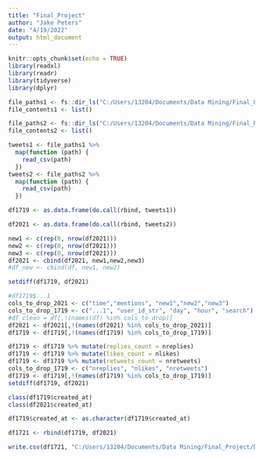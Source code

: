 ---
title: "Final_Project"
author: "Jake Peters"
date: "4/19/2022"
output: html_document
---

```{r setup, include=FALSE}
knitr::opts_chunk$set(echo = TRUE)
library(readxl)
library(readr)
library(tidyverse)
library(dplyr)
```

```{r}
file_paths1 <- fs::dir_ls("C:/Users/13204/Documents/Data Mining/Final_Project/DATA318 Final Project/MuskTweets17-19")
file_contents1 <- list()

file_paths2 <- fs::dir_ls("C:/Users/13204/Documents/Data Mining/Final_Project/DATA318 Final Project/MuskTweets20-21")
file_contents2 <- list()
```

<!-- ```{r} -->
<!-- for(i in seq_along(file_paths)){ -->

<!--   file_contents[[i]] <- read_csv( -->
<!--     file = file_paths[[i]] -->
<!--   ) -->

<!-- } -->

<!-- file_contents <- set_names(file_contents, file_paths) -->


<!-- ``` -->

```{r}
tweets1 <- file_paths1 %>% 
  map(function (path) {
    read_csv(path)
  })
tweets2 <- file_paths2 %>% 
  map(function (path) {
    read_csv(path)
  })

```

```{r}
df1719 <- as.data.frame(do.call(rbind, tweets1))

df2021 <- as.data.frame(do.call(rbind, tweets2))

```

```{r}
new1 <- c(rep(0, nrow(df2021)))
new2 <- c(rep(0, nrow(df2021)))
new3 <- c(rep(0, nrow(df2021)))
df2021 <- cbind(df2021, new1,new2,new3)
#df_new <- cbind(df, new1, new2)
```

```{r}
setdiff(df1719, df2021)


```
```{r}
#df1719$...1
cols_to_drop_2021 <- c("time","mentions", "new1","new2","new3")
cols_to_drop_1719 <- c("...1", "user_id_str", "day", "hour", "search")
#df_clean = df[,!(names(df) %in% cols_to_drop)]
df2021 <- df2021[,!(names(df2021) %in% cols_to_drop_2021)]
df1719 <- df1719[,!(names(df1719) %in% cols_to_drop_1719)]
```

```{r}

df1719 <- df1719 %>% mutate(replies_count = nreplies)
df1719 <- df1719 %>% mutate(likes_count = nlikes)
df1719 <- df1719 %>% mutate(retweets_count = nretweets)
cols_to_drop_1719 <- c("nreplies", "nlikes", "nretweets")
df1719 <- df1719[,!(names(df1719) %in% cols_to_drop_1719)]
setdiff(df1719, df2021)
```

```{r}
class(df1719$created_at)
class(df2021$created_at)

df1719$created_at <- as.character(df1719$created_at)
```
```{r}
df1721 <- rbind(df1719, df2021)

write.csv(df1721, "C:/Users/13204/Documents/Data Mining/Final_Project/DATA318 Final Project/df1721.csv", row.names = FALSE)
```

